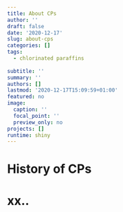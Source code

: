 ```yaml
---
title: About CPs
author: ''
draft: false
date: '2020-12-17'
slug: about-cps
categories: []
tags:
  - chlorinated paraffins
  
subtitle: ''
summary: ''
authors: []
lastmod: '2020-12-17T15:09:59+01:00'
featured: no
image:
  caption: ''
  focal_point: ''
  preview_only: no
projects: []
runtime: shiny
---
```


# History of CPs 

# xx..
